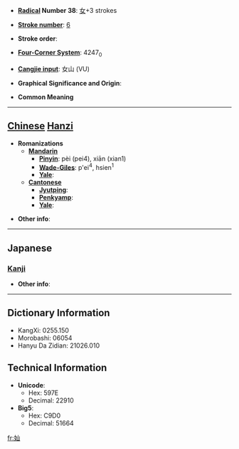 * '''[[Wiktionary:Chinese radical index| Radical]] Number 38''': [[Wiktionary:Chinese radical index 女|女]]+3 strokes

* '''[[Wiktionary:Chinese total strokes index|Stroke number]]''': [[Wiktionary:Chinese total strokes index 6|6]]

* '''Stroke order''': 

* '''[[Wiktionary:Chinese four corner index|Four-Corner System]]''': 4247<sub>0</sub>

* '''[[Wiktionary:Chinese Cangjie index|Cangjie input]]''': 女山 (VU)

* '''Graphical Significance and Origin''': 

* '''Common Meaning'''

----

== [[Chinese]] [[Hanzi]] ==

* '''Romanizations'''
** '''[[Mandarin]]'''
*** '''[[Pinyin]]''': pèi (pei4), xiān (xian1)
*** '''[[Wade-Giles]]''': p'ei<sup>4</sup>, hsien<sup>1</sup>
*** '''[[Yale]]''': 
** '''[[Cantonese]]'''
*** '''[[Jyutping]]''':
*** '''[[Penkyamp]]''': 
*** '''[[Yale]]''': 

* '''Other info''': 

----

==Japanese==
===[[Kanji]]===
{{kanji|on readings=[[せん]] (sen)|kun readings=}}

* '''Other info''':  

----

== Dictionary Information ==

* KangXi: 0255.150
* Morobashi: 06054
* Hanyu Da Zidian: 21026.010

== Technical Information ==

* '''Unicode''':
** Hex: 597E
** Decimal: 22910
* '''Big5''':
** Hex: C9D0
** Decimal: 51664

[[fr:奾]]